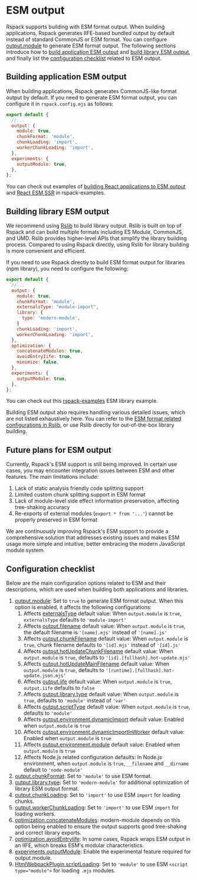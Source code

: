 
# ESM output

Rspack supports building with ESM format output. When building applications, Rspack generates IIFE-based bundled output by default instead of standard CommonJS or ESM format. You can configure [output.module](/config/output#outputmodule) to generate ESM format output. The following sections introduce how to [build application ESM output](#building-application-esm-output) and [build library ESM output](#building-library-esm-output), and finally list the [configuration checklist](#configuration-checklist) related to ESM output.

## Building application ESM output

When building applications, Rspack generates CommonJS-like format output by default. If you need to generate ESM format output, you can configure it in `rspack.config.mjs` as follows:

```js title="rspack.config.mjs"
export default {
  //...
  output: {
    module: true,
    chunkFormat: 'module',
    chunkLoading: 'import',
    workerChunkLoading: 'import',
  },
  experiments: {
    outputModule: true,
  },
};
```

You can check out examples of [building React applications to ESM output](https://github.com/rspack-contrib/rstack-examples/tree/main/rspack/react-refresh-esm) and [React ESM SSR](https://github.com/rspack-contrib/rstack-examples/tree/main/rspack/react-ssr-esm) in rspack-examples.

## Building library ESM output

We recommend using [Rslib](https://rslib.rs) to build library output. Rslib is built on top of Rspack and can build multiple formats including ES Module, CommonJS, and UMD. Rslib provides higher-level APIs that simplify the library building process. Compared to using Rspack directly, using Rslib for library building is more convenient and efficient.

If you need to use Rspack directly to build ESM format output for libraries (npm library), you need to configure the following:

```js title="rspack.config.mjs"
export default {
  //...
  output: {
    module: true,
    chunkFormat: 'module',
    externalsType: "module-import",
    library: {
      type: 'modern-module',
    }
    chunkLoading: 'import',
    workerChunkLoading: 'import',
  },
  optimization: {
    concatenateModules: true,
    avoidEntryIife: true,
    minimize: false,
  },
  experiments: {
    outputModule: true,
  },
};
```

You can check out this [rspack-examples](https://github.com/rspack-contrib/rstack-examples/tree/main/rspack/library-esm) ESM library example.

Building ESM output also requires handling various detailed issues, which are not listed exhaustively here. You can refer to the [ESM format related configurations in Rslib](https://github.com/web-infra-dev/rslib/blob/f727b18805767b99fb85ae67ebff959aa644536e/packages/core/src/config.ts), or use Rslib directly for out-of-the-box library building.

## Future plans for ESM output

Currently, Rspack's ESM support is still being improved. In certain use cases, you may encounter integration issues between ESM and other features. The main limitations include:

1. Lack of static analysis friendly code splitting support
2. Limited custom chunk splitting support in ESM format
3. Lack of module-level side effect information preservation, affecting tree-shaking accuracy
4. Re-exports of external modules (`export * from '...'`) cannot be properly preserved in ESM format

We are continuously improving Rspack's ESM support to provide a comprehensive solution that addresses existing issues and makes ESM usage more simple and intuitive, better embracing the modern JavaScript module system.

## Configuration checklist

Below are the main configuration options related to ESM and their descriptions, which are used when building both applications and libraries.

1. [output.module](/config/output#outputmodule): Set to `true` to generate ESM format output. When this option is enabled, it affects the following configurations:
   1. Affects [externalsType](/config/externals#externalstype) default value: When `output.module` is `true`, `externalsType` defaults to `'module-import'`
   2. Affects [output.filename](/config/output#outputfilename) default value: When `output.module` is `true`, the default filename is `'[name].mjs'` instead of `'[name].js'`
   3. Affects [output.chunkFilename](/config/output#outputchunkfilename) default value: When `output.module` is `true`, chunk filename defaults to `'[id].mjs'` instead of `'[id].js'`
   4. Affects [output.hotUpdateChunkFilename](/config/output#outputhotupdatechunkfilename) default value: When `output.module` is `true`, defaults to `'[id].[fullhash].hot-update.mjs'`
   5. Affects [output.hotUpdateMainFilename](/config/output#outputhotupdatemainfilename) default value: When `output.module` is `true`, defaults to `'[runtime].[fullhash].hot-update.json.mjs'`
   6. Affects [output.iife](/config/output#outputiife) default value: When `output.module` is `true`, `output.iife` defaults to `false`
   7. Affects [output.library.type](/config/output#outputlibrarytype) default value: When `output.module` is `true`, defaults to `'module'` instead of `'var'`
   8. Affects [output.scriptType](/config/output#outputscripttype) default value: When `output.module` is `true`, defaults to `'module'`
   9. Affects [output.environment.dynamicImport](/config/output#outputenvironmentdynamicimport) default value: Enabled when `output.module` is `true`
   10. Affects [output.environment.dynamicImportInWorker](/config/output#outputenvironmentdynamicimportinworker) default value: Enabled when `output.module` is `true`
   11. Affects [output.environment.module](/config/output#outputenvironmentmodule) default value: Enabled when `output.module` is `true`
   12. Affects Node.js related configuration defaults: In Node.js environment, when `output.module` is `true`, `__filename` and `__dirname` default to `'node-module'`
2. [output.chunkFormat](/config/output#outputchunkformat): Set to `'module'` to use ESM format.
3. [output.library.type](/config/output#outputlibrarytype): Set to `'modern-module'` for additional optimization of library ESM output format.
4. [output.chunkLoading](/config/output#outputchunkloading): Set to `'import'` to use ESM `import` for loading chunks.
5. [output.workerChunkLoading](/config/output#outputworkerchunkloading): Set to `'import'` to use ESM `import` for loading workers.
6. [optimization.concatenateModules](/config/optimization#optimizationconcatenatemodules): modern-module depends on this option being enabled to ensure the output supports good tree-shaking and correct library exports.
7. [optimization.avoidEntryIife](/config/optimization#optimizationavoidentryiife): In some cases, Rspack wraps ESM output in an IIFE, which breaks ESM's modular characteristics.
8. [experiments.outputModule](/config/experiments#experimentsoutputmodule): Enable the experimental feature required for output.module.
9. [HtmlWebpackPlugin.scriptLoading](/guide/tech/html#htmlwebpackplugin): Set to `'module'` to use ESM `<script type="module">` for loading `.mjs` modules.
